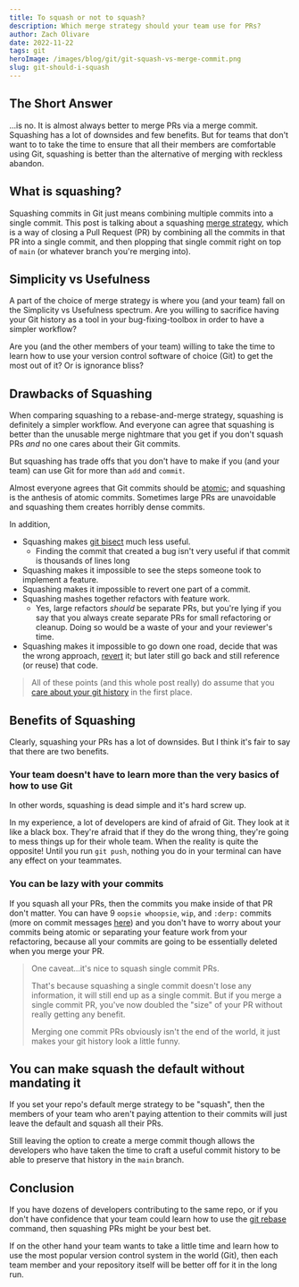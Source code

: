 ```yaml
---
title: To squash or not to squash?
description: Which merge strategy should your team use for PRs?
author: Zach Olivare
date: 2022-11-22
tags: git
heroImage: /images/blog/git/git-squash-vs-merge-commit.png
slug: git-should-i-squash
---
```



## The Short Answer

...is no. It is almost always better to merge PRs via a merge commit. Squashing has a lot of downsides and few benefits. But for teams that don't want to to take the time to ensure that all their members are comfortable using Git, squashing is better than the alternative of merging with reckless abandon.

## What is squashing?

Squashing commits in Git just means combining multiple commits into a single commit. This post is talking about a squashing [merge strategy](https://learn.microsoft.com/en-us/azure/devops/repos/git/merging-with-squash), which is a way of closing a Pull Request (PR) by combining all the commits in that PR into a single commit, and then plopping that single commit right on top of `main` (or whatever branch you're merging into).

## Simplicity vs Usefulness

A part of the choice of merge strategy is where you (and your team) fall on the Simplicity vs Usefulness spectrum. Are you willing to sacrifice having your Git history as a tool in your bug-fixing-toolbox in order to have a simpler workflow?

Are you (and the other members of your team) willing to take the time to learn how to use your version control software of choice (Git) to get the most out of it? Or is ignorance bliss?

## Drawbacks of Squashing

When comparing squashing to a rebase-and-merge strategy, squashing is definitely a simpler workflow. And everyone can agree that squashing is better than the unusable merge nightmare that you get if you don't squash PRs _and_ no one cares about their Git commits.

But squashing has trade offs that you don't have to make if you (and your team) can use Git for more than `add` and `commit`.

Almost everyone agrees that Git commits should be [atomic](https://www.freshconsulting.com/insights/blog/atomic-commits); and squashing is the anthesis of atomic commits. Sometimes large PRs are unavoidable and squashing them creates horribly dense commits.

In addition,

- Squashing makes [git bisect](https://git-scm.com/docs/git-bisect) much less useful.
  - Finding the commit that created a bug isn't very useful if that commit is thousands of lines long
- Squashing makes it impossible to see the steps someone took to implement a feature.
- Squashing makes it impossible to revert one part of a commit.
- Squashing mashes together refactors with feature work.
  - Yes, large refactors _should_ be separate PRs, but you're lying if you say that you always create separate PRs for small refactoring or cleanup. Doing so would be a waste of your and your reviewer's time.
- Squashing makes it impossible to go down one road, decide that was the wrong approach, [revert](https://git-scm.com/docs/git-revert) it; but later still go back and still reference (or reuse) that code.

> All of these points (and this whole post really) do assume that you [care about your git history](/blog/write-better-commit-messages) in the first place.

## Benefits of Squashing

Clearly, squashing your PRs has a lot of downsides. But I think it's fair to say that there are two benefits.

### Your team doesn't have to learn more than the very basics of how to use Git

In other words, squashing is dead simple and it's hard screw up.

In my experience, a lot of developers are kind of afraid of Git. They look at it like a black box. They're afraid that if they do the wrong thing, they're going to mess things up for their whole team. When the reality is quite the opposite! Until you run `git push`, nothing you do in your terminal can have any effect on your teammates.

### You can be lazy with your commits

If you squash all your PRs, then the commits you make inside of that PR don't matter. You can have 9 `oopsie whoopsie`, `wip`, and `:derp:` commits (more on commit messages [here](https://www.posten.io/blog/write-better-commit-messages)) and you don't have to worry about your commits being atomic or separating your feature work from your refactoring, because all your commits are going to be essentially deleted when you merge your PR.

> One caveat...it's nice to squash single commit PRs.
>
> That's because squashing a single commit doesn't lose any information, it will still end up as a single commit. But if you merge a single commit PR, you've now doubled the "size" of your PR without really getting any benefit.
>
> Merging one commit PRs obviously isn't the end of the world, it just makes your git history look a little funny.

## You can make squash the default without mandating it

If you set your repo's default merge strategy to be "squash", then the members of your team who aren't paying attention to their commits will just leave the default and squash all their PRs.

Still leaving the option to create a merge commit though allows the developers who have taken the time to craft a useful commit history to be able to preserve that history in the `main` branch.

## Conclusion

If you have dozens of developers contributing to the same repo, or if you don't have confidence that your team could learn how to use the [git rebase](https://git-scm.com/docs/git-rebase) command, then squashing PRs might be your best bet.

If on the other hand your team wants to take a little time and learn how to use the most popular version control system in the world (Git), then each team member and your repository itself will be better off for it in the long run.
